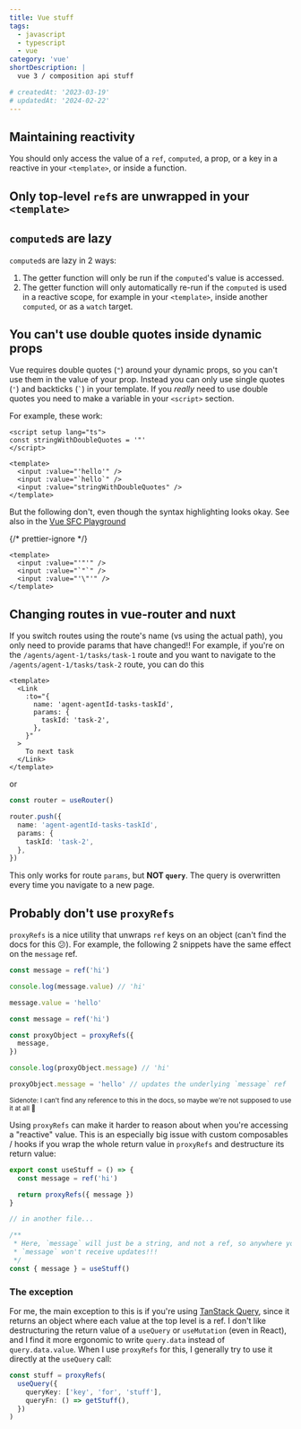 ```yaml
---
title: Vue stuff
tags:
  - javascript
  - typescript
  - vue
category: 'vue'
shortDescription: |
  vue 3 / composition api stuff

# createdAt: '2023-03-19'
# updatedAt: '2024-02-22'
---
```


## Maintaining reactivity

You should only access the value of a `ref`, `computed`, a prop, or a key in a
reactive in your `<template>`, or inside a function.

## Only top-level `ref`s are unwrapped in your `<template>`

## `computed`s are lazy

`computed`s are lazy in 2 ways:

1. The getter function will only be run if the `computed`'s value is accessed.
2. The getter function will only automatically re-run if the `computed` is used
   in a reactive scope, for example in your `<template>`, inside another
   `computed`, or as a `watch` target.

## You can't use double quotes inside dynamic props

Vue requires double quotes (`"`) around your dynamic props, so you can't use
them in the value of your prop. Instead you can only use single quotes (`'`) and
backticks (<code>&#96;</code>) in your template. If you _really_ need to use
double quotes you need to make a variable in your `<script>` section.

For example, these work:

```vue
<script setup lang="ts">
const stringWithDoubleQuotes = '"'
</script>

<template>
  <input :value="'hello'" />
  <input :value="`hello`" />
  <input :value="stringWithDoubleQuotes" />
</template>
```

But the following don't, even though the syntax highlighting looks okay. See
also in the
[Vue SFC Playground](https://play.vuejs.org/#eNp9kT9vwjAQxb+KdQsLCkM7RWmltmJoh7ZqO97QKBzB4NiWfQ6RUL47thF/BkC6wXq/d753uh28WFv0gaCEiqmzqmZ6Ri1EJbUNLMq+VoGeECa5xOwq/M91A04Qz73V7GIKTIF9Y/RStsXaGx1D7NIPCI3prFTkvixLoz1CKTJJrFbKbD+yxi7Q9Kg3K2o2V/S1H5KG8O3Ik+sJ4cS4di3xAc9/P2mI7xPszCKo6L4Df8gbFVLGg+016EWMfeHLad87axxL3f75+cCk/XGpFDQ5x+xHiJd4u7P6Oe5D8Zj7UI8w7gE8LJFv)

{/* prettier-ignore */}
```vue
<template>
  <input :value="'"'" />
  <input :value="`"`" />
  <input :value="'\"'" />
</template>
```

## Changing routes in vue-router and nuxt

If you switch routes using the route's name (vs using the actual path), you only
need to provide params that have changed!! For example, if you're on the
`/agents/agent-1/tasks/task-1` route and you want to navigate to the
`/agents/agent-1/tasks/task-2` route, you can do this

```vue
<template>
  <Link
    :to="{
      name: 'agent-agentId-tasks-taskId',
      params: {
        taskId: 'task-2',
      },
    }"
  >
    To next task
  </Link>
</template>
```

or

```ts
const router = useRouter()

router.push({
  name: 'agent-agentId-tasks-taskId',
  params: {
    taskId: 'task-2',
  },
})
```

<Note variant="warning">

This only works for route `params`, but **NOT `query`**. The query is
overwritten every time you navigate to a new page.

</Note>

## Probably don't use `proxyRefs`

<Collapse summary="What is proxyRefs?">

`proxyRefs` is a nice utility that unwraps `ref` keys on an object (can't find
the docs for this 😕). For example, the following 2 snippets have the same
effect on the `message` ref.

```ts title="Without proxyRefs"
const message = ref('hi')

console.log(message.value) // 'hi'

message.value = 'hello'
```

```ts title="With proxyRefs"
const message = ref('hi')

const proxyObject = proxyRefs({
  message,
})

console.log(proxyObject.message) // 'hi'

proxyObject.message = 'hello' // updates the underlying `message` ref
```

<small>

Sidenote: I can't find any reference to this in the docs, so maybe we're not
supposed to use it at all 🤷

</small>

</Collapse>

Using `proxyRefs` can make it harder to reason about when you're accessing a
"reactive" value. This is an especially big issue with custom composables /
hooks if you wrap the whole return value in `proxyRefs` and destructure its
return value:

```ts
export const useStuff = () => {
  const message = ref('hi')

  return proxyRefs({ message })
}

// in another file...

/**
 * Here, `message` will just be a string, and not a ref, so anywhere you use
 * `message` won't receive updates!!!
 */
const { message } = useStuff()
```

### The exception

For me, the main exception to this is if you're using
[TanStack Query](https://tanstack.com/query/latest/docs/framework/vue/overview),
since it returns an object where each value at the top level is a ref. I don't
like destructuring the return value of a `useQuery` or `useMutation` (even in
React), and I find it more ergonomic to write `query.data` instead of
`query.data.value`. When I use `proxyRefs` for this, I generally try to use it
directly at the `useQuery` call:

```ts
const stuff = proxyRefs(
  useQuery({
    queryKey: ['key', 'for', 'stuff'],
    queryFn: () => getStuff(),
  })
)
```
